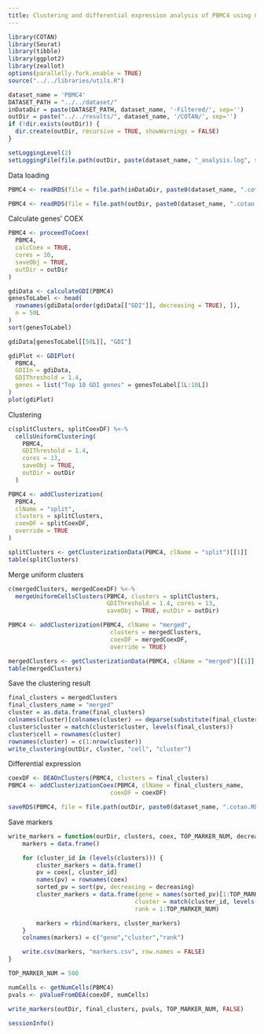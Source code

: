 ```yaml
---
title: Clustering and differential expression analysis of PBMC4 using COTAN
---
```



```r
library(COTAN)
library(Seurat)
library(tibble)
library(ggplot2)
library(zeallot)
options(parallelly.fork.enable = TRUE)
source("../../libraries/utils.R")

dataset_name = 'PBMC4'
DATASET_PATH = "../../dataset/"
inDataDir = paste(DATASET_PATH, dataset_name, '-Filtered/', sep='')
outDir = paste("../../results/", dataset_name, '/COTAN/', sep='')
if (!dir.exists(outDir)) {
  dir.create(outDir, recursive = TRUE, showWarnings = FALSE)
}

setLoggingLevel(2)
setLoggingFile(file.path(outDir, paste(dataset_name, "_analysis.log", sep='')))
```

Data loading

```r
PBMC4 <- readRDS(file = file.path(inDataDir, paste0(dataset_name, ".cotan.RDS")))
```

```r
PBMC4 <- readRDS(file = file.path(outDir, paste0(dataset_name, ".cotan.RDS")))
```

Calculate genes’ COEX

```r
PBMC4 <- proceedToCoex(
  PBMC4,
  calcCoex = TRUE,
  cores = 10,
  saveObj = TRUE,
  outDir = outDir
)
```

```r
gdiData <- calculateGDI(PBMC4)
genesToLabel <- head(
  rownames(gdiData[order(gdiData[["GDI"]], decreasing = TRUE), ]),
  n = 50L
)
sort(genesToLabel)
```

```r
gdiData[genesToLabel[[50L]], "GDI"]
```

```r
gdiPlot <- GDIPlot(
  PBMC4,
  GDIIn = gdiData,
  GDIThreshold = 1.4,
  genes = list("Top 10 GDI genes" = genesToLabel[1L:10L])
)
plot(gdiPlot)
```

Clustering

```r
c(splitClusters, splitCoexDF) %<-%
  cellsUniformClustering(
    PBMC4,
    GDIThreshold = 1.4,
    cores = 13,
    saveObj = TRUE,
    outDir = outDir
  )

PBMC4 <- addClusterization(
  PBMC4,
  clName = "split",
  clusters = splitClusters,
  coexDF = splitCoexDF,
  override = TRUE
)
```

```r
splitClusters <- getClusterizationData(PBMC4, clName = "split")[[1]]
table(splitClusters)
```

Merge uniform clusters

```r
c(mergedClusters, mergedCoexDF) %<-%
  mergeUniformCellsClusters(PBMC4, clusters = splitClusters,
                            GDIThreshold = 1.4, cores = 13,
                            saveObj = TRUE, outDir = outDir)

PBMC4 <- addClusterization(PBMC4, clName = "merged",
                             clusters = mergedClusters,
                             coexDF = mergedCoexDF,
                             override = TRUE)
```

```r
mergedClusters <- getClusterizationData(PBMC4, clName = "merged")[[1]]
table(mergedClusters)
```

Save the clustering result

```r
final_clusters = mergedClusters
final_clusters_name = "merged"
cluster = as.data.frame(final_clusters)
colnames(cluster)[colnames(cluster) == deparse(substitute(final_clusters))] <- "cluster"
cluster$cluster = match(cluster$cluster, levels(final_clusters))
cluster$cell = rownames(cluster)
rownames(cluster) = c(1:nrow(cluster))
write_clustering(outDir, cluster, "cell", "cluster")
```

Differential expression

```r
coexDF <- DEAOnClusters(PBMC4, clusters = final_clusters)
PBMC4 <- addClusterizationCoex(PBMC4, clName = final_clusters_name,
                             coexDF = coexDF)
```

```r
saveRDS(PBMC4, file = file.path(outDir, paste0(dataset_name, ".cotan.RDS")))
```

Save markers

```r
write_markers = function(ourDir, clusters, coex, TOP_MARKER_NUM, decreasing) {
    markers = data.frame()

    for (cluster_id in (levels(clusters))) {
        cluster_markers = data.frame()
        pv = coex[, cluster_id]
        names(pv) = rownames(coex)
        sorted_pv = sort(pv, decreasing = decreasing)
        cluster_markers = data.frame(gene = names(sorted_pv)[1:TOP_MARKER_NUM],
                                    cluster = match(cluster_id, levels(clusters)),
                                    rank = 1:TOP_MARKER_NUM)

        markers = rbind(markers, cluster_markers)
    }
    colnames(markers) = c("gene","cluster","rank")

    write.csv(markers, "markers.csv", row.names = FALSE)
}

TOP_MARKER_NUM = 500

numCells <- getNumCells(PBMC4)
pvals <- pValueFromDEA(coexDF, numCells)

write_markers(outDir, final_clusters, pvals, TOP_MARKER_NUM, FALSE)
```

```r
sessionInfo()
```